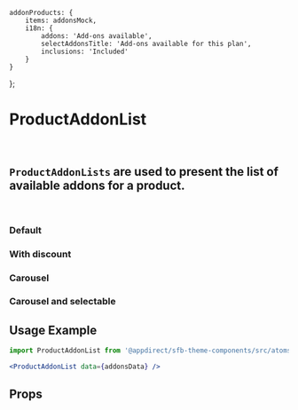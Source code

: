 
    addonProducts: {
        items: addonsMock,
        i18n: {
            addons: 'Add-ons available',
            selectAddonsTitle: 'Add-ons available for this plan',
            inclusions: 'Included'
        }
    }
};

<Meta of={ProductAddonListStories} />

# ProductAddonList

<br />

## `ProductAddonLists` are used to present the list of available addons for a product.

<br />

### Default

<Canvas>
  <Story of={ProductAddonListStories.Default} />
</Canvas>

### With discount

<Canvas>
  <Story of={ProductAddonListStories.WithDiscount} />
</Canvas>

### Carousel

<Canvas>
  <Story of={ProductAddonListStories.Carousel} />
</Canvas>

### Carousel and selectable

<Canvas>
  <Story of={ProductAddonListStories.Selectable} />
</Canvas>

## Usage Example

<CollapsibleJsonSnippet summary="addonsData" code={addonsData} />

```jsx
import ProductAddonList from '@appdirect/sfb-theme-components/src/atoms/product-addons-list/ProductAddonList';

<ProductAddonList data={addonsData} />
```

## Props

<ArgsTable of={ProductAddonList} />
